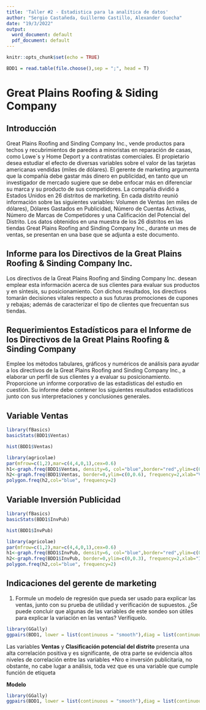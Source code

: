 ---
title: 'Taller #2 - Estadistica para la analítica de datos'
author: "Sergio Castañeda, Guillermo Castillo, Alexander Guecha"
date: "19/3/2022"
output:
  word_document: default
  pdf_document: default
---



```{r setup, include=FALSE}
knitr::opts_chunk$set(echo = TRUE)
```


```{r cars}

BDD1 = read.table(file.choose(),sep = ";", head = T)


```

# Great Plains Roofing & Siding Company
## Introducción

Great Plains Roofing and Sinding Company Inc., vende productos para techos y recubrimientos de paredes a minoristas en reparación de casas, como Lowe´s y Home Deport y a contratistas comerciales. El propietario desea estudiar el efecto de diversas variables sobre el valor de las tarjetas americanas vendidas (miles de dólares). El gerente de marketing argumenta que la compañía debe gastar más dinero en publicidad, en tanto que un investigador de mercado sugiere que se debe enfocar más en diferenciar su marca y su producto de sus competidores.
La compañía dividió a Estados Unidos en 26 distritos de marketing. En cada distrito reunió información sobre las siguientes variables: Volumen de Ventas (en miles de dólares), Dólares Gastados en Publicidad, Número de Cuentas Activas, Número de Marcas de Competidores y una Calificación del Potencial del Distrito.
Los datos obtenidos en una muestra de los 26 distritos en las tiendas Great Plains Roofing and Sinding Company Inc., durante un mes de ventas, se presentan en una base que se adjunta a este documento.

## Informe para los Directivos de la Great Plains Roofing & Sinding Company Inc.

Los directivos de la Great Plains Roofing and Sinding Company Inc. desean emplear esta información acerca de sus clientes para evaluar sus productos y en síntesis, su posicionamiento.
Con dichos resultados, los directivos tomarán decisiones vitales respecto a sus futuras promociones de cupones y rebajas; además de caracterizar el tipo de clientes que frecuentan sus tiendas.

## Requerimientos Estadísticos para el Informe de los Directivos de la Great Plains Roofing & Sinding Company

Emplee los métodos tabulares, gráficos y numéricos de análisis para ayudar a los directivos de la Great Plains Roofing and Sinding Company Inc., a elaborar un perfil de sus clientes y a evaluar su posicionamiento.
Proporcione un informe corporativo de las estadísticas del estudio en cuestión. Su informe debe contener los siguientes resultados estadísticos junto con sus interpretaciones y conclusiones generales.

## Variable **Ventas**

```{r}
library(fBasics)
basicStats(BDD1$Ventas)
```

```{r}
hist(BDD1$Ventas)
```
```{r}

library(agricolae)
par(mfrow=c(1,2),mar=c(4,4,0,1),cex=0.6)
h1<-graph.freq(BDD1$Ventas, density=6, col="blue",border="red",ylim=c(0,0.6), frequency=2,xlab="Ventas")
h2<-graph.freq(BDD1$Ventas, border=0,ylim=c(0,0.6), frequency=2,xlab="Ventas")
polygon.freq(h2,col="blue", frequency=2)

```
## Variable **Inversión Publicidad**

```{r}
library(fBasics)
basicStats(BDD1$InvPub)
```
```{r}
hist(BDD1$InvPub)
```
```{r}

library(agricolae)
par(mfrow=c(1,2),mar=c(4,4,0,1),cex=0.6)
h1<-graph.freq(BDD1$InvPub, density=6, col="blue",border="red",ylim=c(0,0.3), frequency=2,xlab="Inversión en publicidad")
h2<-graph.freq(BDD1$InvPub, border=0,ylim=c(0,0.3), frequency=2,xlab="Inversión en publicidad")
polygon.freq(h2,col="blue", frequency=2)

```


## Indicaciones del gerente de marketing

1. Formule un modelo de regresión que pueda ser usado para explicar las ventas, junto con su prueba de utilidad y verificación de supuestos. ¿Se puede concluir que algunas de las variables de este sondeo son útiles para explicar la variación en las ventas? Verifíquelo.


```{r}
library(GGally)
ggpairs(BDD1, lower = list(continuous = "smooth"),diag = list(continuous = "bar"), axisLabels = "none")
```

Las variables **Ventas** y **Clasificación potencial del distrito** presenta una alta correlación positiva y es significante, de otra parte se evidencia altos niveles de correlación entre las variables *Nro e inversión publicitaria, no obstante, no cabe lugar a análisis, toda vez que es una variable que cumple función de etiqueta

**Modelo**
```{r}
library(GGally)
ggpairs(BDD1, lower = list(continuous = "smooth"),diag = list(continuous = "bar"), axisLabels = "none")
```



